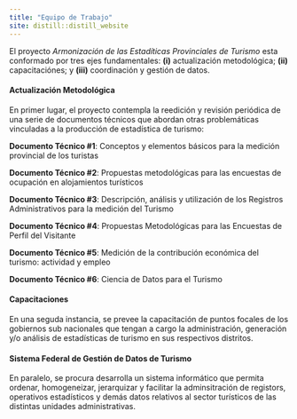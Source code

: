 ```yaml
---
title: "Equipo de Trabajo"
site: distill::distill_website
---
```


El proyecto _Armonización de las Estadíticas Provinciales de Turismo_ esta conformado por tres ejes fundamentales: **(i)** actualización metodológica; **(ii)** capacitaciónes; y **(iii)** coordinación y gestión de datos.  


#### Actualización Metodológica 

En primer lugar, el proyecto contempla la reedición y revisión periódica de una serie de documentos técnicos que abordan otras problemáticas vinculadas a la producción de estadística de turismo:

**Documento Técnico #1**: Conceptos y elementos básicos para la medición provincial de los turistas

**Documento Técnico #2**: Propuestas metodológicas para las encuestas de ocupación en alojamientos turísticos

**Documento Técnico #3**: Descripción, análisis y utilización de los Registros Administrativos para la medición del Turismo

**Documento Técnico #4**: Propuestas Metodológicas para las Encuestas de Perfil del Visitante

**Documento Técnico #5**: Medición de la contribución económica del turismo: actividad y empleo

**Documento Técnico #6**: Ciencia de Datos para el Turismo

#### Capacitaciones

En una seguda instancia, se prevee la capacitación de puntos focales de los gobiernos sub nacionales que tengan a cargo la administración, generación y/o análisis de estadísticas de turismo en sus respectivos distritos. 

#### Sistema Federal de Gestión de Datos de Turismo

En paralelo, se procura desarrolla un sistema informático que permita ordenar, homogeneizar, jerarquizar y facilitar la adminsitración de registors, operativos estadísticos y demás datos relativos al sector turísticos de las distintas unidades administrativas. 